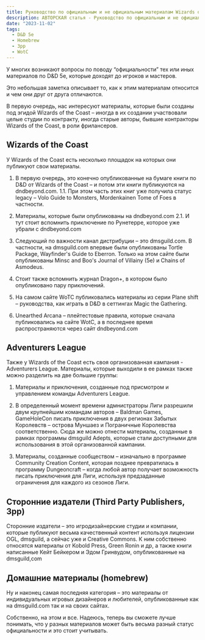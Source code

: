 ```yaml
---
title: Руководство по официальным и не официальным материалам Wizards of the Coast
description: АВТОРСКАЯ статья - Руководство по официальным и не официальным материалам Wizards of the Coast
date: "2023-11-02"
tags:
  - D&D 5e
  - Homebrew
  - 3pp
  - WotC
---
```


У многих возникают вопросы по поводу “официальности” тех или иных материалов по D&D 5e, которые доходят до игроков и мастеров.

Это небольшая заметка описывает то, как к этим материалам относится и чем они друг от друга отличаются.

В первую очередь, нас интересуют материалы, которые были созданы под эгидой Wizards of the Coast – иногда в их создании участвовали целые студии по контракту, иногда старые авторы, бывшие контракторы Wizards of the Coast, в роли фрилансеров.

## Wizards of the Coast

У Wizards of the Coast есть несколько площадок на которых они публикуют свои материалы.

1. В первую очередь, это конечно опубликованные на бумаге книги по D&D от Wizards of the Coast – и потом эти книги публикуются на dndbeyond.com.
   1.1. При этом часть этих книг уже получила статус legacy – Volo Guide to Monsters, Mordenkainen Tome of Foes в частности.

2. Материалы, которые были опубликованы на dndbeyond.com
   2.1. И тут стоит вспомнить приключение по Рунетерре, которое уже убрали с dndbeyond.com

3. Следующий по важности канал дистрибуции – это dmsguild.com. В частности, на dmsguild.com впервые были опубликованы Tortle Package, Wayfinder's Guide to Eberron. Только на этом сайте были опубликованы Minsc and Boo's Journal of Villainy (5e) и Chains of Asmodeus.

4. Стоит также вспомнить журнал Dragon+, в котором было опубликовано пару приключений.

5. На самом сайте WoTC публиковались материалы из серии Plane shift – руководства, как играть в D&D в сеттингах Magic the Gathering.

6. Unearthed Arcana – плейтестовые правила, которые сначала публиковались на сайте WotC, а в последнее время распространяются через сайт dndbeyond.com

## Adventurers League

Также у Wizards of the Coast есть своя организованная кампания - Adventurers League. Материалы, которые выходили в ее рамках также можно разделить на две большие группы:

1. Материалы и приключения, созданные под присмотром и управлением команды Adventurers League.

2. В определенный момент времени адмнистраторы Лиги разрешили двум крупнейшим командам авторов – Baldman Games, GameHoleCon писать приключения в двух регионах Забытых Королевств – острова Муншаез и Пограничные Королевства соответственно. Сюда же можно отнести материалы, созданные в рамках программы dmsguild Adepts, которые стали доступными для использования в этой организованной кампании.

3. Материалы, созданные сообществом – изначально в программе Community Creation Content, которая позднее превратилась в программу Dungeoncraft – когда любой автор получает возможность писать приключения для Лиги, используя предзаданные ограничения для каждого из сезонов Лиги.

## Сторонние издатели (Third Party Publishers, 3pp)

Сторонние издатели – это игродизайнерские студии и компании, которые публикуют весьма качественный контент используя лицензии OGL, dmsguild, а сейчас уже и Creative Commons.
К ним собственно относятся материалы от Kobold Press, Green Ronin и др, а также книги написанные Кейт Бейкером и Эдом Гринвудом, опубликованные на dmsguild,com

## Домашние материалы (homebrew)

Ну и наконец самая последняя категория – это материалы от индивидуальных игровых дизайнеров и любителей, опубликованные как на dmsguild.com так и на своих сайтах.

Собственно, на этом и все. Надеюсь, теперь вы сможете лучше понимать, что у разных материалов может быть весьма разный статус официальности и это стоит учитывать.
